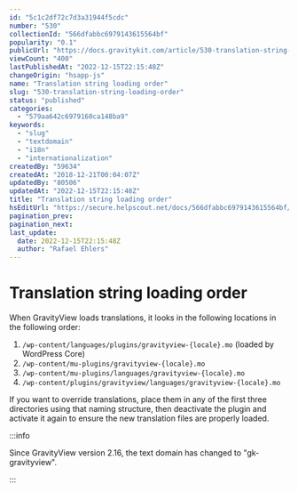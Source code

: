 ```yaml
---
id: "5c1c2df72c7d3a31944f5cdc"
number: "530"
collectionId: "566dfabbc6979143615564bf"
popularity: "0.1"
publicUrl: "https://docs.gravitykit.com/article/530-translation-string-loading-order"
viewCount: "400"
lastPublishedAt: "2022-12-15T22:15:48Z"
changeOrigin: "hsapp-js"
name: "Translation string loading order"
slug: "530-translation-string-loading-order"
status: "published"
categories: 
  - "579aa642c6979160ca148ba9"
keywords: 
  - "slug"
  - "textdomain"
  - "i18n"
  - "internationalization"
createdBy: "59634"
createdAt: "2018-12-21T00:04:07Z"
updatedBy: "80506"
updatedAt: "2022-12-15T22:15:48Z"
title: "Translation string loading order"
hsEditUrl: "https://secure.helpscout.net/docs/566dfabbc6979143615564bf/article/5c1c2df72c7d3a31944f5cdc"
pagination_prev: 
pagination_next: 
last_update:
  date: 2022-12-15T22:15:48Z
  author: "Rafael Ehlers"
---
```


# Translation string loading order

When GravityView loads translations, it looks in the following locations in the following order:

1. `/wp-content/languages/plugins/gravityview-{locale}.mo` (loaded by WordPress Core)
2. `/wp-content/mu-plugins/gravityview-{locale}.mo`
3. `/wp-content/mu-plugins/languages/gravityview-{locale}.mo`
4. `/wp-content/plugins/gravityview/languages/gravityview-{locale}.mo`

If you want to override translations, place them in any of the first three directories using that naming structure, then deactivate the plugin and activate it again to ensure the new translation files are properly loaded.


:::info

Since GravityView version 2.16, the text domain has changed to "gk-gravityview".

:::

 